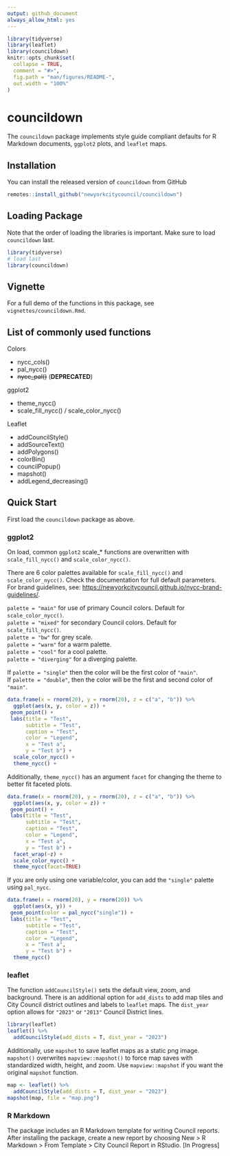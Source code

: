 ```yaml
---
output: github_document
always_allow_html: yes
---
```


<!-- README.md is generated from README.Rmd. Please edit that file -->

```r
library(tidyverse)
library(leaflet)
library(councildown)
knitr::opts_chunk$set(
  collapse = TRUE,
  comment = "#>",
  fig.path = "man/figures/README-",
  out.width = "100%"
)
```

# councildown

The `councildown` package implements style guide compliant defaults for R Markdown documents, `ggplot2` plots, and `leaflet` maps.

## Installation

You can install the released version of `councildown` from GitHub

``` r
remotes::install_github("newyorkcitycouncil/councildown")
```

## Loading Package

Note that the order of loading the libraries is important. Make sure to load `councildown` last.

```r
library(tidyverse)
# load last
library(councildown)
```

## Vignette

For a full demo of the functions in this package, see `vignettes/councildown.Rmd`.

## List of commonly used functions

Colors

-   nycc_cols()
-   pal_nycc()
-   ~~nycc_pal()~~ (**DEPRECATED**)

ggplot2

-   theme_nycc()
-   scale_fill_nycc() / scale_color_nycc()

Leaflet

-   addCouncilStyle()
-   addSourceText()
-   addPolygons()
-   colorBin()
-   councilPopup()
-   mapshot()
-   addLegend_decreasing()

## Quick Start

First load the `councildown` package as above.

### ggplot2

On load, common `ggplot2` scale\_\* functions are overwritten with `scale_fill_nycc()` and `scale_color_nycc()`.

There are 6 color palettes available for `scale_fill_nycc()` and `scale_color_nycc()`. Check the documentation for full default parameters. For brand guidelines, see: <https://newyorkcitycouncil.github.io/nycc-brand-guidelines/>.

`palette = "main"` for use of primary Council colors. Default for `scale_color_nycc()`.\
`palette = "mixed"` for secondary Council colors. Default for `scale_fill_nycc()`.\
`palette = "bw"` for grey scale.\
`palette = "warm"` for a warm palette.\
`palette = "cool"` for a cool palette.\
`palette = "diverging"` for a diverging palette.

If `palette = "single"` then the color will be the first color of `"main"`.\
If `palette = "double"`, then the color will be the first and second color of `"main"`.

```r
data.frame(x = rnorm(20), y = rnorm(20), z = c("a", "b")) %>%
  ggplot(aes(x, y, color = z)) +
 geom_point() +
 labs(title = "Test",
      subtitle = "Test",
      caption = "Test",
      color = "Legend",
      x = "Test a",
      y = "Test b") +
  scale_color_nycc() +
  theme_nycc() +
```

Additionally, `theme_nycc()` has an argument `facet` for changing the theme to better fit faceted plots.

```r
data.frame(x = rnorm(20), y = rnorm(20), z = c("a", "b")) %>%
  ggplot(aes(x, y, color = z)) +
 geom_point() +
 labs(title = "Test",
      subtitle = "Test",
      caption = "Test",
      color = "Legend",
      x = "Test a",
      y = "Test b") +
  facet_wrap(~z) +
  scale_color_nycc() +
  theme_nycc(facet=TRUE)
```

If you are only using one variable/color, you can add the `"single"` palette using `pal_nycc`.

```r
data.frame(x = rnorm(20), y = rnorm(20)) %>%
  ggplot(aes(x, y)) +
 geom_point(color = pal_nycc("single")) +
 labs(title = "Test",
      subtitle = "Test",
      caption = "Test",
      color = "Legend",
      x = "Test a",
      y = "Test b") +
  theme_nycc()
```

### leaflet

The function `addCouncilStyle()` sets the default view, zoom, and background. There is an additional option for `add_dists` to add map tiles and City Council district outlines and labels to `leaflet` maps. The `dist_year` option allows for `"2023"` or `"2013"` Council District lines.

```r
library(leaflet)
leaflet() %>% 
  addCouncilStyle(add_dists = T, dist_year = "2023")
```

Additionally, use `mapshot` to save leaflet maps as a static png image. `mapshot()` overwrites `mapview::mapshot()` to force map saves with standardized width, height, and zoom. Use `mapview::mapshot` if you want the original `mapshot` function.

```r
map <- leaflet() %>% 
  addCouncilStyle(add_dists = T, dist_year = "2023")
mapshot(map, file = "map.png")
```

### R Markdown

The package includes an R Markdown template for writing Council reports. After installing the package, create a new report by choosing New \> R Markdown \> From Template \> City Council Report in RStudio. [In Progress]
